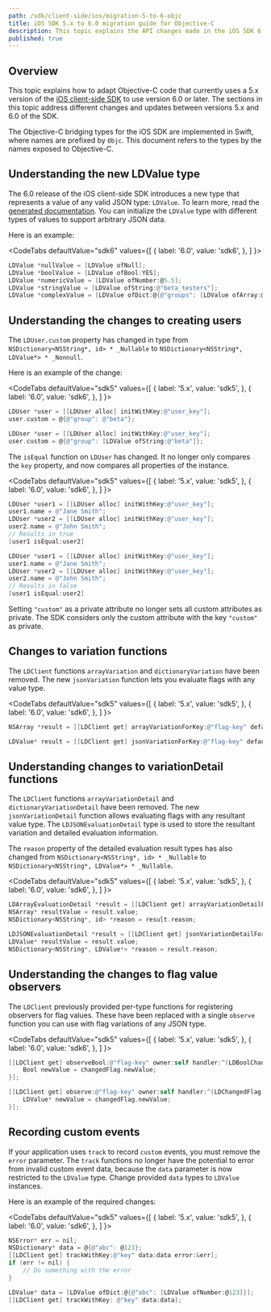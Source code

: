 ```yaml
---
path: /sdk/client-side/ios/migration-5-to-6-objc
title: iOS SDK 5.x to 6.0 migration guide for Objective-C
description: This topic explains the API changes made in the iOS SDK 6 release and how to migrate to that version.
published: true
---
```


## Overview

This topic explains how to adapt Objective-C code that currently uses a 5.x version of the [iOS client-side SDK](/sdk/client-side/ios) to use version 6.0 or later. The sections in this topic address different changes and updates between versions 5.x and 6.0 of the SDK.

The Objective-C bridging types for the iOS SDK are implemented in Swift, where names are prefixed by `Objc`. This document refers to the types by the names exposed to Objective-C.

## Understanding the new LDValue type

The 6.0 release of the iOS client-side SDK introduces a new type that represents a value of any valid JSON type: `LDValue`. To learn more, read the [generated documentation](https://launchdarkly.github.io/ios-client-sdk/Classes/ObjcLDValue.html). You can initialize the `LDValue` type with different types of values to support arbitrary JSON data. 

Here is an example:

<CodeTabs
  defaultValue="sdk6"
  values={[
    { label: '6.0', value: 'sdk6', },
  ]
}>
<CodeTabItem value="sdk6">

```objectivec
LDValue *nullValue = [LDValue ofNull];
LDValue *boolValue = [LDValue ofBool:YES];
LDValue *numericValue = [LDValue ofNumber:@5.5];
LDValue *stringValue = [LDValue ofString:@"beta_testers"];
LDValue *complexValue = [LDValue ofDict:@{@"groups": [LDValue ofArray:@[[LDValue ofBool:YES]]]}];
```

</CodeTabItem>
</CodeTabs>

## Understanding the changes to creating users

The `LDUser.custom` property has changed in type from `NSDictionary<NSString*, id> * _Nullable` to `NSDictionary<NSString*, LDValue*> * _Nonnull`.

Here is an example of the change:

<CodeTabs
  defaultValue="sdk5"
  values={[
    { label: '5.x', value: 'sdk5', },
    { label: '6.0', value: 'sdk6', },
  ]
}>
<CodeTabItem value="sdk5">

```objectivec
LDUser *user = [[LDUser alloc] initWithKey:@"user_key"];
user.custom = @{@"group": @"beta"};
```

</CodeTabItem>
<CodeTabItem value="sdk6">

```objectivec
LDUser *user = [[LDUser alloc] initWithKey:@"user_key"];
user.custom = @{@"group": [LDValue ofString:@"beta"]};
```

</CodeTabItem>
</CodeTabs>

The `isEqual` function on `LDUser` has changed. It no longer only compares the `key` property, and now compares all properties of the instance.

<CodeTabs
  defaultValue="sdk5"
  values={[
    { label: '5.x', value: 'sdk5', },
    { label: '6.0', value: 'sdk6', },
  ]
}>
<CodeTabItem value="sdk5">

```objectivec
LDUser *user1 = [[LDUser alloc] initWithKey:@"user_key"];
user1.name = @"Jane Smith";
LDUser *user2 = [[LDUser alloc] initWithKey:@"user_key"];
user2.name = @"John Smith";
// Results in true
[user1 isEqual:user2]
```

</CodeTabItem>
<CodeTabItem value="sdk6">

```objectivec
LDUser *user1 = [[LDUser alloc] initWithKey:@"user_key"];
user1.name = @"Jane Smith";
LDUser *user2 = [[LDUser alloc] initWithKey:@"user_key"];
user2.name = @"John Smith";
// Results in false
[user1 isEqual:user2]
```

</CodeTabItem>
</CodeTabs>

Setting `"custom"` as a private attribute no longer sets all custom attributes as private. The SDK considers only the custom attribute with the key `"custom"` as private.

## Changes to variation functions

The `LDClient` functions `arrayVariation` and `dictionaryVariation` have been removed. The new `jsonVariation` function lets you evaluate flags with any value type.

<CodeTabs
  defaultValue="sdk5"
  values={[
    { label: '5.x', value: 'sdk5', },
    { label: '6.0', value: 'sdk6', },
  ]
}>
<CodeTabItem value="sdk5">

```objectivec
NSArray *result = [[LDClient get] arrayVariationForKey:@"flag-key" defaultValue:@[]];
```

</CodeTabItem>
<CodeTabItem value="sdk6">

```objectivec
LDValue* result = [[LDClient get] jsonVariationForKey:@"flag-key" defaultValue:[LDValue ofArray:@[]]];
```

</CodeTabItem>
</CodeTabs>

## Understanding changes to variationDetail functions

The `LDClient` functions `arrayVariationDetail` and `dictionaryVariationDetail` have been removed. The new `jsonVariationDetail` function allows evaluating flags with any resultant value type. The `LDJSONEvaluationDetail` type is used to store the resultant variation and detailed evaluation information. 

The `reason` property of the detailed evaluation result types has also changed from `NSDictionary<NSString*, id> * _Nullable` to `NSDictionary<NSString*, LDValue*> * _Nullable`.

<CodeTabs
  defaultValue="sdk5"
  values={[
    { label: '5.x', value: 'sdk5', },
    { label: '6.0', value: 'sdk6', },
  ]
}>
<CodeTabItem value="sdk5">

```objectivec
LDArrayEvaluationDetail *result = [[LDClient get] arrayVariationDetailForKey:@"flag-key" defaultValue:@[]];
NSArray* resultValue = result.value;
NSDictionary<NSString*, id> *reason = result.reason;
```

</CodeTabItem>
<CodeTabItem value="sdk6">

```objectivec
LDJSONEvaluationDetail *result = [[LDClient get] jsonVariationDetailForKey:@"flag-key" defaultValue:[LDValue ofArray:@[]]];
LDValue* resultValue = result.value;
NSDictionary<NSString*, LDValue*> *reason = result.reason;
```

</CodeTabItem>
</CodeTabs>

## Understanding the changes to flag value observers

The `LDClient` previously provided per-type functions for registering observers for flag values. These have been replaced with a single `observe` function you can use with flag variations of any JSON type.

<CodeTabs
  defaultValue="sdk5"
  values={[
    { label: '5.x', value: 'sdk5', },
    { label: '6.0', value: 'sdk6', },
  ]
}>
<CodeTabItem value="sdk5">

```objectivec
[[LDClient get] observeBool:@"flag-key" owner:self handler:^(LDBoolChangedFlag * _Nonnull changedFlag) {
    Bool newValue = changedFlag.newValue;
}];
```

</CodeTabItem>
<CodeTabItem value="sdk6">

```objectivec
[[LDClient get] observe:@"flag-key" owner:self handler:^(LDChangedFlag * _Nonnull changedFlag) {
    LDValue* newValue = changedFlag.newValue;
}];
```

</CodeTabItem>
</CodeTabs>

## Recording custom events

If your application uses `track` to record `custom` events, you must remove the `error` parameter. The `track` functions no longer have the potential to error from invalid custom event data, because the `data` parameter is now restricted to the `LDValue` type. Change provided `data` types to `LDValue` instances.

Here is an example of the required changes:

<CodeTabs
  defaultValue="sdk5"
  values={[
    { label: '5.x', value: 'sdk5', },
    { label: '6.0', value: 'sdk6', },
  ]
}>
<CodeTabItem value="sdk5">

```objectivec
NSError* err = nil;
NSDictionary* data = @{@"abc": @123};
[[LDClient get] trackWithKey:@"key" data:data error:&err];
if (err != nil) {
    // Do something with the error
}
```

</CodeTabItem>
<CodeTabItem value="sdk6">

```objectivec
LDValue* data = [LDValue ofDict:@{@"abc": [LDValue ofNumber:@123]}];
[[LDClient get] trackWithKey: @"key" data:data];
```

</CodeTabItem>
</CodeTabs>
